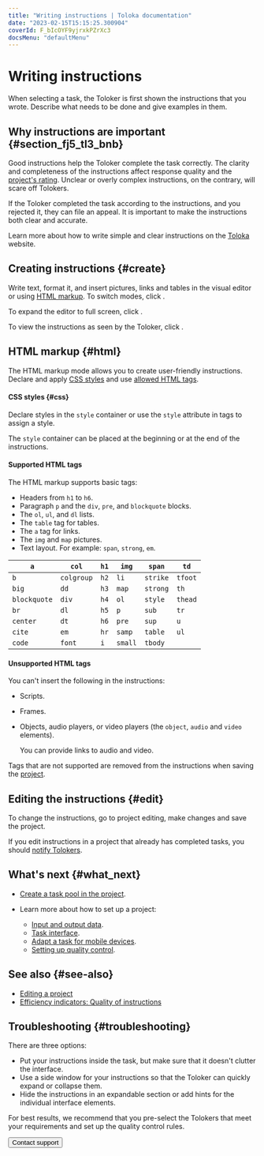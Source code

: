 ```yaml
---
title: "Writing instructions | Toloka documentation"
date: "2023-02-15T15:15:25.300904"
coverId: F_bIcOYF9yjrxkPZrXc3
docsMenu: "defaultMenu"
---
```



# Writing instructions

When selecting a task, the Toloker is first shown the instructions that you wrote. Describe what needs to be done and give examples in them.

## Why instructions are important {#section_fj5_tl3_bnb}

Good instructions help the Toloker complete the task correctly. The clarity and completeness of the instructions affect response quality and the [project's rating](/docs/guide/project_rating_stat). Unclear or overly complex instructions, on the contrary, will scare off Tolokers.

If the Toloker completed the task according to the instructions, and you rejected it, they can file an appeal. It is important to make the instructions both clear and accurate.

Learn more about how to write simple and clear instructions on the [Toloka](https://toloka.ai/knowledgebase/instruction) website.

## Creating instructions {#create}

Write text, format it, and insert pictures, links and tables in the visual editor or using [HTML markup](#html). To switch modes, click <img src="https://tlkfrontprod.azureedge.net/portal-production/static/uploaded/images/1675425172020/1675425172020_original_svg.svg" alt="" />.

To expand the editor to full screen, click <img src="https://tlkfrontprod.azureedge.net/portal-production/static/uploaded/images/1675425172445/1675425172445_original_svg.svg" alt="" />.

To view the instructions as seen by the Toloker, click <img src="https://tlkfrontprod.azureedge.net/portal-production/static/uploaded/images/1675425171099/1675425171099_original_svg.svg" alt="" />.

## HTML markup {#html}

The HTML markup mode allows you to create user-friendly instructions. Declare and apply [CSS styles](#css) and use [allowed HTML tags](#html-yes).

#### CSS styles {#css}

Declare styles in the `style` container or use the `style` attribute in tags to assign a style.

<Note mode="note" title="Note">

The `style` container can be placed at the beginning or at the end of the instructions.

</Note>

#### Supported HTML tags

The HTML markup supports basic tags:

- Headers from `h1` to `h6`.
- Paragraph `p` and the `div`, `pre`, and `blockquote` blocks.
- The `ol`, `ul`, and `dl` lists.
- The `table` tag for tables.
- The `a` tag for links.
- The `img` and `map` pictures.
- Text layout. For example: `span`, `strong`, `em`.

<Cut title="Full list of supported tags">

`a`|`col`|`h1`|`img`|`span`|`td`
----- | ----- | ----- | ----- | ----- | -----
`b`|`colgroup`|`h2`|`li`|`strike`|`tfoot`
`big`|`dd`|`h3`|`map`|`strong`|`th`
`blockquote`|`div`|`h4`|`ol`|`style`|`thead`
`br`|`dl`|`h5`|`p`|`sub`|`tr`
`center`|`dt`|`h6`|`pre`|`sup`|`u`
`cite`|`em`|`hr`|`samp`|`table`|`ul`
`code`|`font`|`i`|`small`|`tbody`|

</Cut>

#### Unsupported HTML tags

You can't insert the following in the instructions:

- Scripts.
- Frames.
- Objects, audio players, or video players (the `object`, `audio` and `video` elements).

    <Note mode="tip" title="Tip">

    You can provide links to audio and video.

    </Note>

Tags that are not supported are removed from the instructions when saving the [project](/docs/glossary#project).

## Editing the instructions {#edit}

To change the instructions, go to project editing, make changes and save the project.

<Note mode="note" title="Note">

If you edit instructions in a project that already has completed tasks, you should [notify Tolokers](/docs/guide/qa-assign).

</Note>

## What's next {#what_next}

- [Create a task pool in the project](/docs/guide/pool-main).
- Learn more about how to set up a project:

    - [Input and output data](/docs/guide/incoming).
    - [Task interface](/docs/guide/spec).
    - [Adapt a task for mobile devices](/docs/guide/mobile).
    - [Setting up quality control](/docs/guide/project-qa).

## See also {#see-also}

- [Editing a project](/docs/guide/edit-project)
- [Efficiency indicators: Quality of instructions](/docs/guide/efficiency-metrics/instruction-quality)

## Troubleshooting {#troubleshooting}

<Cut title="How do I show my instructions to the Toloker inside the task so that they don't need to open or close it?">

There are three options:

- Put your instructions inside the task, but make sure that it doesn't clutter the interface.
- Use a side window for your instructions so that the Toloker can quickly expand or collapse them.
- Hide the instructions in an expandable section or add hints for the individual interface elements.

For best results, we recommend that you pre-select the Tolokers that meet your requirements and set up the quality control rules.

</Cut>

<FaqVideoPlayer/>

<TroubleshootingTagsDisappear/>

<FaqDifferentInstructions/>

<TroubleshootingRadioAttrDisappear/>

<Button themeColor="light" view="default" size="l" type="link" url="/docs/guide/troubleshooting/support?form-source=guide-instruction">Contact support</Button>
